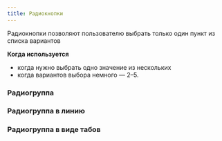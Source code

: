 ```yaml
---
title: Радиокнопки
---
```


Радиокнопки позволяют пользователю выбрать только один пункт из списка вариантов

**Когда используется**

- когда нужно выбрать одно значение из нескольких
- когда вариантов выбора немного — 2–5.

### Радиогруппа
<Sandbox height={200} projectId="uxcomponents_radio_group_column" />

### Радиогруппа в линию
<Sandbox height={150} projectId="uxcomponents_radio_group_inline" />

### Радиогруппа в виде табов
<Sandbox height={350} projectId="uxcomponents_radio_tabs" />
